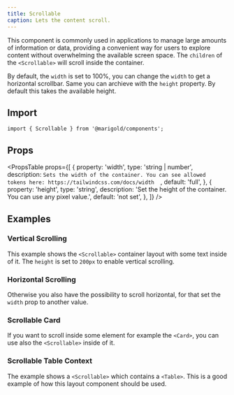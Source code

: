 ```yaml
---
title: Scrollable
caption: Lets the content scroll.
---
```


This component is commonly used in applications to manage large amounts of information or data, providing a convenient way for users to explore content without overwhelming the available screen space. The `children` of the `<Scrollable>` will scroll inside the container.

By default, the `width` is set to 100%, you can change the `width` to get a horizontal scrollbar. Same you can archieve with the `height` property. By default this takes the available height.

## Import

```tsx
import { Scrollable } from '@marigold/components';
```

## Props

<PropsTable
  props={[
    {
      property: 'width',
      type: 'string | number',
      description: `Sets the width of the container. You can see allowed tokens here: https://tailwindcss.com/docs/width  `,
      default: 'full',
    },
    {
      property: 'height',
      type: 'string',
      description:
        'Set the height of the container. You can use any pixel value.',
      default: 'not set',
    },
  ]}
/>

## Examples

### Vertical Scrolling

This example shows the `<Scrollable>` container layout with some text inside of it. The `height` is set to `200px` to enable vertical scrolling.

<ComponentDemo file="./scroll-vertical.demo.tsx" />

### Horizontal Scrolling

Otherwise you also have the possibility to scroll horizontal, for that set the `width` prop to another value.

<ComponentDemo file="./scroll-horizontal.demo.tsx" />

### Scrollable Card

If you want to scroll inside some element for example the `<Card>`, you can use also the `<Scrollable>` inside of it.

<ComponentDemo file="./scroll-card.demo.tsx" />

### Scrollable Table Context

The example shows a `<Scrollable>` which contains a `<Table>`. This is a good example of how this layout component should be used.

<ComponentDemo file="./scroll-table.demo.tsx" />
